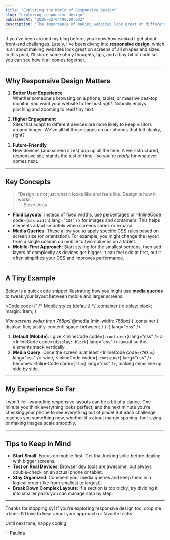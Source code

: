 ```yaml
---
title: "Exploring the World of Responsive Design"
slug: "exploring-responsive-design"
publishedAt: "2025-02-04T00:00:00Z"
description: "The importance of making websites look great on different devices."
---
```



If you've been around my blog before, you know how _excited_ I get about front-end challenges. Lately, I've been diving into **responsive design**, which is all about making websites look great on screens of all shapes and sizes. In this post, I'll share some of my thoughts, tips, and a tiny bit of code so you can see how it all comes together.

<hr class="my-8 bg-neutral-200 dark:bg-neutral-700" />

## Why Responsive Design Matters

1. **Better User Experience**  
   Whether someone's browsing on a phone, tablet, or massive desktop monitor, you want your website to feel _just right_. Nobody enjoys pinching and zooming to read tiny text.

2. **Higher Engagement**  
   Sites that adapt to different devices are more likely to keep visitors around longer. We've all hit those pages on our phones that felt clunky, right?

3. **Future-Friendly**  
   New devices (and screen sizes) pop up all the time. A well-structured, responsive site stands the test of time—so you're _ready_ for whatever comes next.

<hr class="bg-neutral-200 dark:bg-neutral-700" />

## Key Concepts

> “Design is not just what it looks like and feels like. Design is how it works.”  
> — Steve Jobs

- **Fluid Layouts**: Instead of fixed widths, use percentages or <InlineCode code={`max-width`} lang="css" /> for images and containers. This helps elements adapt smoothly when screens shrink or expand.
- **Media Queries**: These allow you to apply specific CSS rules based on screen size (or orientation). For example, you might change the layout from a single column on mobile to two columns on a tablet.
- **Mobile-First Approach**: Start styling for the smallest screens, then add layers of complexity as devices get bigger. It can feel odd at first, but it often simplifies your CSS and improves performance.

<hr class="bg-neutral-200 dark:bg-neutral-700" />

## A Tiny Example

Below is a quick code snippet illustrating how you might use **media queries** to tweak your layout between mobile and larger screens:

<Code 
  code={`
/* Mobile styles (default) */
.container {
  display: block;
  margin: 1rem;
}

/_For screens wider than 768px_/
@media (min-width: 768px) {
.container {
display: flex;
justify-content: space-between;
}
}
`}
lang="css"
/>

1. **Default (Mobile)**: I give <InlineCode code={`.container`} lang="css" /> a <InlineCode code={`display: block`} lang="css" /> layout so the elements stack vertically.
2. **Media Query**: Once the screen is at least <InlineCode code={`768px`} lang="css" /> wide, <InlineCode code={`.container`} lang="css" /> becomes <InlineCode code={`flex`} lang="css" />, making items line up side by side.

<hr class="bg-neutral-200 dark:bg-neutral-700" />

## My Experience So Far

I won't lie—wrangling responsive layouts can be a bit of a dance. One minute you think everything looks perfect, and the next minute you're checking your phone to see everything out of place! But each challenge teaches you something new, whether it's about margin spacing, font sizing, or making images scale smoothly.

<hr class="bg-neutral-200 dark:bg-neutral-700" />

## Tips to Keep in Mind

- **Start Small**: Focus on mobile first. Get that looking solid before dealing with bigger screens.
- **Test on Real Devices**: Browser dev tools are awesome, but always double-check on an actual phone or tablet.
- **Stay Organized**: Comment your media queries and keep them in a logical order (like from smallest to largest).
- **Break Down Complex Layouts**: If a section is too tricky, try dividing it into smaller parts you can manage step by step.

<hr class="bg-neutral-200 dark:bg-neutral-700" />

<div class="space-y-3">
Thanks for stopping by! If you're exploring responsive design too, drop me a line—I'd love to hear about your approach or favorite tricks.

Until next time, happy coding!

—Paulina

</div>
